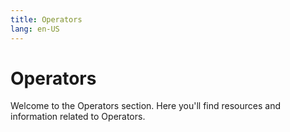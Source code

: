```yaml
---
title: Operators
lang: en-US
---
```



# Operators

Welcome to the Operators section. Here you'll find resources and information related to Operators.

<Cards>
  <Card title="Features" href="/stack/operators/features" />
</Cards>